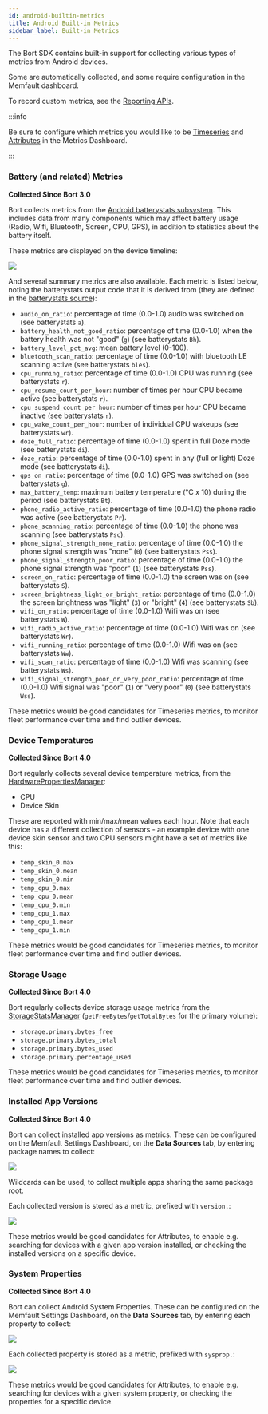 ```yaml
---
id: android-builtin-metrics
title: Android Built-in Metrics
sidebar_label: Built-in Metrics
---
```


The Bort SDK contains built-in support for collecting various types of metrics
from Android devices.

Some are automatically collected, and some require configuration in the Memfault
dashboard.

To record custom metrics, see the
[Reporting APIs](/docs/android/android-custom-metrics).

:::info

Be sure to configure which metrics you would like to be
[Timeseries](/docs/platform/metrics#timeseries) and
[Attributes](/docs/platform/metrics#attributes) in the Metrics Dashboard.

:::

### Battery (and related) Metrics

**Collected Since Bort 3.0**

Bort collects metrics from the
[Android batterystats subsystem](https://developer.android.com/topic/performance/power/setup-battery-historian).
This includes data from many components which may affect battery usage (Radio,
Wifi, Bluetooth, Screen, CPU, GPS), in addition to statistics about the battery
itself.

These metrics are displayed on the device timeline:

![](/img/docs/android/metrics-battery-timeline-min.png)

And several summary metrics are also available. Each metric is listed below,
noting the batterystats output code that it is derived from (they are defined in
the
[batterystats source](https://android.googlesource.com/platform/frameworks/base/+/master/core/java/android/os/BatteryStats.java)):

- `audio_on_ratio`: percentage of time (0.0-1.0) audio was switched on (see
  batterystats `a`).
- `battery_health_not_good_ratio`: percentage of time (0.0-1.0) when the battery
  health was not "good" (`g`) (see batterystats `Bh`).
- `battery_level_pct_avg`: mean battery level (0-100).
- `bluetooth_scan_ratio`: percentage of time (0.0-1.0) with bluetooth LE
  scanning active (see batterystats `bles`).
- `cpu_running_ratio`: percentage of time (0.0-1.0) CPU was running (see
  batterystats `r`).
- `cpu_resume_count_per_hour`: number of times per hour CPU became active (see
  batterystats `r`).
- `cpu_suspend_count_per_hour`: number of times per hour CPU became inactive
  (see batterystats `r`).
- `cpu_wake_count_per_hour`: number of individual CPU wakeups (see batterystats
  `wr`).
- `doze_full_ratio`: percentage of time (0.0-1.0) spent in full Doze mode (see
  batterystats `di`).
- `doze_ratio`: percentage of time (0.0-1.0) spent in any (full or light) Doze
  mode (see batterystats `di`).
- `gps_on_ratio`: percentage of time (0.0-1.0) GPS was switched on (see
  batterystats `g`).
- `max_battery_temp`: maximum battery temperature (°C x 10) during the period
  (see batterystats `Bt`).
- `phone_radio_active_ratio`: percentage of time (0.0-1.0) the phone radio was
  active (see batterystats `Pr`).
- `phone_scanning_ratio`: percentage of time (0.0-1.0) the phone was scanning
  (see batterystats `Psc`).
- `phone_signal_strength_none_ratio`: percentage of time (0.0-1.0) the phone
  signal strength was "none" (`0`) (see batterystats `Pss`).
- `phone_signal_strength_poor_ratio`: percentage of time (0.0-1.0) the phone
  signal strength was "poor" (`1`) (see batterystats `Pss`).
- `screen_on_ratio`: percentage of time (0.0-1.0) the screen was on (see
  batterystats `S`).
- `screen_brightness_light_or_bright_ratio`: percentage of time (0.0-1.0) the
  screen brightness was "light" (`3`) or "bright" (`4`) (see batterystats `Sb`).
- `wifi_on_ratio`: percentage of time (0.0-1.0) Wifi was on (see batterystats
  `W`).
- `wifi_radio_active_ratio`: percentage of time (0.0-1.0) Wifi was on (see
  batterystats `Wr`).
- `wifi_running_ratio`: percentage of time (0.0-1.0) Wifi was on (see
  batterystats `Ww`).
- `wifi_scan_ratio`: percentage of time (0.0-1.0) Wifi was scanning (see
  batterystats `Ws`).
- `wifi_signal_strength_poor_or_very_poor_ratio`: percentage of time (0.0-1.0)
  Wifi signal was "poor" (`1`) or "very poor" (`0`) (see batterystats `Wss`).

These metrics would be good candidates for Timeseries metrics, to monitor fleet
performance over time and find outlier devices.

### Device Temperatures

**Collected Since Bort 4.0**

Bort regularly collects several device temperature metrics, from the
[HardwarePropertiesManager](<https://developer.android.com/reference/android/os/HardwarePropertiesManager#getDeviceTemperatures(int,%20int)>):

- CPU
- Device Skin

These are reported with min/max/mean values each hour. Note that each device has
a different collection of sensors - an example device with one device skin
sensor and two CPU sensors might have a set of metrics like this:

- `temp_skin_0.max`
- `temp_skin_0.mean`
- `temp_skin_0.min`
- `temp_cpu_0.max`
- `temp_cpu_0.mean`
- `temp_cpu_0.min`
- `temp_cpu_1.max`
- `temp_cpu_1.mean`
- `temp_cpu_1.min`

These metrics would be good candidates for Timeseries metrics, to monitor fleet
performance over time and find outlier devices.

### Storage Usage

**Collected Since Bort 4.0**

Bort regularly collects device storage usage metrics from the
[StorageStatsManager](<https://developer.android.com/reference/android/app/usage/StorageStatsManager#getFreeBytes(java.util.UUID)>)
(`getFreeBytes`/`getTotalBytes` for the primary volume):

- `storage.primary.bytes_free`
- `storage.primary.bytes_total`
- `storage.primary.bytes_used`
- `storage.primary.percentage_used`

These metrics would be good candidates for Timeseries metrics, to monitor fleet
performance over time and find outlier devices.

### Installed App Versions

**Collected Since Bort 4.0**

Bort can collect installed app versions as metrics. These can be configured on
the Memfault Settings Dashboard, on the **Data Sources** tab, by entering
package names to collect:

![](/img/docs/android/metrics-configure-app-versions-min.png)

Wildcards can be used, to collect multiple apps sharing the same package root.

Each collected version is stored as a metric, prefixed with `version.`:

![](/img/docs/android/metrics-app-versions-min.png)

These metrics would be good candidates for Attributes, to enable e.g. searching
for devices with a given app version installed, or checking the installed
versions on a specific device.

### System Properties

**Collected Since Bort 4.0**

Bort can collect Android System Properties. These can be configured on the
Memfault Settings Dashboard, on the **Data Sources** tab, by entering each
property to collect:

![](/img/docs/android/metrics-configure-system-properties-min.png)

Each collected property is stored as a metric, prefixed with `sysprop.`:

![](/img/docs/android/metrics-system-properties-min.png)

These metrics would be good candidates for Attributes, to enable e.g. searching
for devices with a given system property, or checking the properties for a
specific device.
